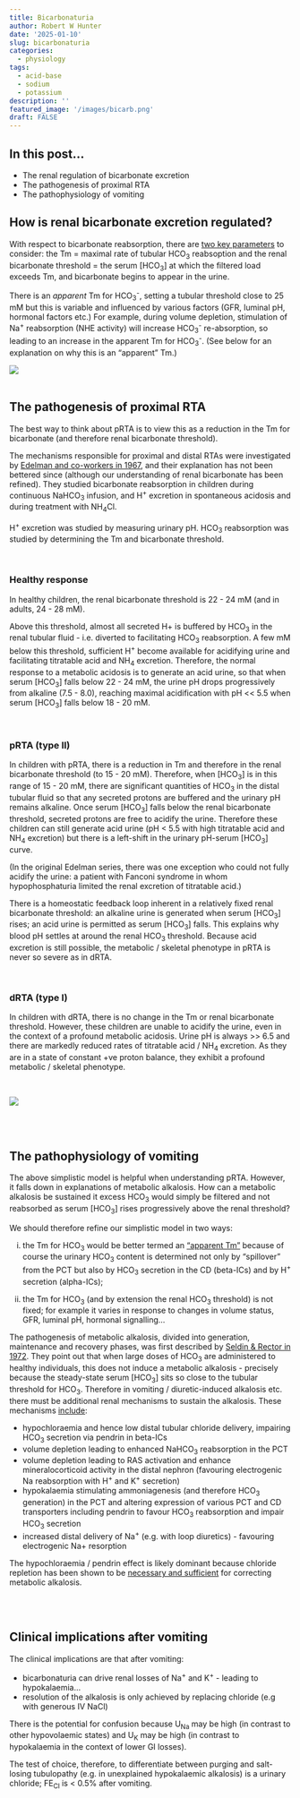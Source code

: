 ```yaml
---
title: Bicarbonaturia
author: Robert W Hunter
date: '2025-01-10'
slug: bicarbonaturia
categories:
  - physiology
tags:
  - acid-base
  - sodium
  - potassium
description: ''
featured_image: '/images/bicarb.png'
draft: FALSE
---
```


## In this post...

- The renal regulation of bicarbonate excretion  
- The pathogenesis of proximal RTA  
- The pathophysiology of vomiting  



## How is renal bicarbonate excretion regulated?

With respect to bicarbonate reabsorption, there are [two key parameters](https://pubmed.ncbi.nlm.nih.gov/16695919/) to consider: the Tm = maximal rate of tubular HCO~3~ reabsoption and the renal bicarbonate threshold = the serum [HCO~3~] at which the filtered load exceeds Tm, and bicarbonate begins to appear in the urine.  

There is an *apparent* Tm for HCO~3~^-^, setting a tubular threshold close to 25 mM but this is variable and influenced by various factors (GFR, luminal pH, hormonal factors etc.)  For example, during volume depletion, stimulation of Na^+^ reabsorption (NHE activity) will increase HCO~3~^-^ re-absorption, so leading to an increase in the apparent Tm for HCO~3~^-^. (See below for an explanation on why this is an "apparent" Tm.)

![](/images/HCO3_Tm.png)
<br>
<br>

## The pathogenesis of proximal RTA

The best way to think about pRTA is to view this as a reduction in the Tm for bicarbonate (and therefore renal bicarbonate threshold).  

The mechanisms responsible for proximal and distal RTAs were investigated by [Edelman and co-workers in 1967](https://pubmed.ncbi.nlm.nih.gov/6059425/), and their explanation has not been bettered since (although our understanding of renal bicarbonate has been refined).  They studied bicarbonate reabsorption in children during continuous NaHCO~3~ infusion, and H^+^ excretion in spontaneous acidosis and during treatment with NH~4~Cl.  

H^+^ excretion was studied by measuring urinary pH.  HCO~3~ reabsorption was studied by determining the Tm and bicarbonate threshold.  

<br>

### Healthy response

In healthy children, the renal bicarbonate threshold is 22 - 24 mM (and in adults, 24 - 28 mM).  

Above this threshold, almost all secreted H+ is buffered by HCO~3~ in the renal tubular fluid - i.e. diverted to facilitating HCO~3~ reabsorption.  A few mM below this threshold, sufficient H^+^ become available for acidifying urine and facilitating titratable acid and NH~4~ excretion.  Therefore, the normal response to a metabolic acidosis is to generate an acid urine, so that when serum [HCO~3~] falls below 22 - 24 mM, the urine pH drops progressively from alkaline (7.5 - 8.0), reaching maximal acidification with pH \<\< 5.5 when serum [HCO~3~] falls below 18 - 20 mM.  

<br>

### pRTA (type II)

In children with pRTA, there is a reduction in Tm and therefore in the renal bicarbonate threshold (to 15 - 20 mM).  Therefore, when [HCO~3~] is in this range of 15 - 20 mM, there are significant quantities of HCO~3~ in the distal tubular fluid so that any secreted protons are buffered and the urinary pH remains alkaline.  Once serum [HCO~3~] falls below the renal bicarbonate threshold, secreted protons are free to acidify the urine.  Therefore these children can still generate acid urine (pH \< 5.5 with high titratable acid and NH~4~ excretion) but there is a left-shift in the urinary pH-serum [HCO~3~] curve.  

(In the original Edelman series, there was one exception who could not fully acidify the urine: a patient with Fanconi syndrome in whom hypophosphaturia limited the renal excretion of titratable acid.)  

There is a homeostatic feedback loop inherent in a relatively fixed renal bicarbonate threshold: an alkaline urine is generated when serum [HCO~3~] rises; an acid urine is permitted as serum [HCO~3~] falls.  This explains why blood pH settles at around the renal HCO~3~ threshold.  Because acid excretion is still possible, the metabolic / skeletal phenotype in pRTA is never so severe as in dRTA.  

<br>

### dRTA (type I)

In children with dRTA, there is no change in the Tm or renal bicarbonate threshold.  However, these children are unable to acidify the urine, even in the context of a profound metabolic acidosis.  Urine pH is always >> 6.5 and there are markedly reduced rates of titratable acid / NH~4~ excretion.  As they are in a state of constant +ve proton balance, they exhibit a profound metabolic / skeletal phenotype.  

<br>

![](/images/pRTA.png)


<br>
<br>

## The pathophysiology of vomiting

The above simplistic model is helpful when understanding pRTA.  However, it falls down in explanations of metabolic alkalosis.  How can a metabolic alkalosis be sustained it excess HCO~3~ would simply be filtered and not reabsorbed as serum [HCO~3~] rises progressively above the renal threshold?  

We should therefore refine our simplistic model in two ways:

i) the Tm for HCO~3~ would be better termed an ["apparent Tm"](https://www.goodreads.com/book/show/6401477-principles-of-renal-physiology) because of course the urinary HCO~3~ content is determined not only by "spillover" from the PCT but also by HCO~3~ secretion in the CD (beta-ICs) and by H^+^ secretion (alpha-ICs); 

ii) the Tm for HCO~3~ (and by extension the renal HCO~3~ threshold) is not fixed; for example it varies in response to changes in volume status, GFR, luminal pH, hormonal signalling... 

The pathogenesis of metabolic alkalosis, divided into generation, maintenance and recovery phases, was first described by [Seldin & Rector in 1972](https://pubmed.ncbi.nlm.nih.gov/4600132/).  They point out that when large doses of HCO~3~ are administered to healthy individuals, this does not induce a metabolic alkalosis - precisely because the steady-state serum [HCO~3~] sits so close to the tubular threshold for HCO~3~.  Therefore in vomiting / diuretic-induced alkalosis etc. there must be additional renal mechanisms to sustain the alkalosis.  These mechanisms [include](https://pubmed.ncbi.nlm.nih.gov/35525634/):  

- hypochloraemia and hence low distal tubular chloride delivery, impairing HCO~3~ secretion via pendrin in beta-ICs  
- volume depletion leading to enhanced NaHCO~3~ reabsorption in the PCT  
- volume depletion leading to RAS activation and enhance mineralocorticoid activity in the distal nephron (favouring electrogenic Na reabsorption with H^+^ and K^+^ secretion)     
- hypokalaemia stimulating ammoniagenesis (and therefore HCO~3~ generation) in the PCT and altering expression of various PCT and CD transporters including pendrin to favour HCO~3~ reabsorption and impair HCO~3~ secretion  
- increased distal delivery of Na^+^ (e.g. with loop diuretics) - favouring electrogenic Na+ resorption  

The hypochloraemia / pendrin effect is likely dominant because chloride repletion has been shown to be [necessary and sufficient](https://pubmed.ncbi.nlm.nih.gov/22223876/) for correcting metabolic alkalosis.  

<br>
<br>

## Clinical implications after vomiting

The clinical implications are that after vomiting:  

- bicarbonaturia can drive renal losses of Na^+^ and K^+^ - leading to hypokalaemia...  
- resolution of the alkalosis is only achieved by replacing chloride (e.g with generous IV NaCl)  

There is the potential for confusion because U~Na~ may be high (in contrast to other hypovolaemic states) and U~K~ may be high (in contrast to hypokalaemia in the context of lower GI losses).  

The test of choice, therefore, to differentiate between purging and salt-losing tubulopathy (e.g. in unexplained hypokalaemic alkalosis) is a urinary chloride; FE~Cl~ is \< 0.5% after vomiting.  



